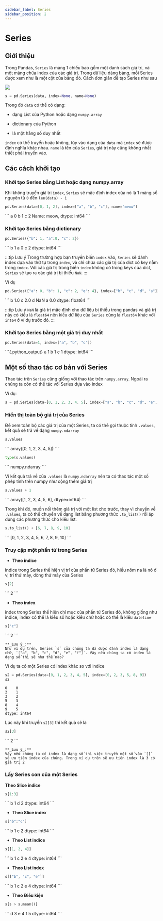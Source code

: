 ```yaml
---
sidebar_label: Series
sidebar_position: 2
---
```


# Series

## Giới thiệu 
Trong Pandas, `Series` là mảng 1 chiều bao gồm một danh sách giá trị, và một mảng chứa index 
của các giá trị. Trong dữ liệu dảng bảng, mỗi Series được xem như là một cột của bảng đó. 
Cách đơn giản để tạo Series như sau

![](series.png)
```python
s = pd.Series(data, index=None, name=None)
```

Trong đó `data` có thể  có dạng:

- dạng List của Python hoặc dạng `numpy.array`

- dictionary của Python

- là một hằng số duy nhất

`index` có thể truyền hoặc không, tùy vào dạng của `data` mà `index` sẽ được định nghĩa khác nhau. 
`name` là tên của `Series`, giá trị này cũng không nhất thiết phải truyền vào.

## Các cách khởi tạo

### Khởi tạo Series bằng List hoặc dạng numpy.array 

Khi không truyền giá trị `index`, `Series` sẽ mặc định index của nó là 1 mảng số nguyên từ `0` đến `len(data) - 1` 

```python
pd.Series(data=[0, 1, 2], index=["a", "b", "c"], name="meow")
```
<pythonoutput>
```
a    0
b    1
c    2
Name: meow, dtype: int64
```
</pythonoutput>


### Khởi tạo Series bằng dictionary 

```python
pd.Series({"b": 1, "a":0, "c": 2})
```
<pythonoutput>
```
b    1
a    0
c    2
dtype: int64
```
</pythonoutput>

:::tip Lưu ý
Trong trường hợp bạn truyền biến `index` vào, `Series` sẽ đánh index dựa vào thứ tự trong `index`, và chỉ chứa các giá trị của dict có key nằm trong `index`. 
Với các giá trị trong biến `index` không có trong keys của dict, `Series` sẽ tạo ra các giá trị bị thiếu `NaN`.
:::

Ví dụ

```python
pd.Series({"a": 0, "b": 1, "c": 2, "e": 4}, index=["b", "c", "d", "a"])
```

<pythonoutput>
```
b    1.0
c    2.0
d    NaN
a    0.0
dtype: float64
```
</pythonoutput>


:::tip Lưu ý
`NaN` là giá trị mặc định cho dữ liệu bị thiếu trong pandas và giá trị này có kiểu 
là `float64` nên kiểu dữ liệu của `Series` cũng là `float64` khác với `int64` ở ví dụ trước đó. 
:::

### Khởi tạo Series bằng một giá trị duy nhất 

```python
pd.Series(data=1, index=["a", "b", "c"])
```

<pythonoutput>
```{.python_output} 
a    1
b    1
c    1
dtype: int64
```
</pythonoutput>



## Một số thao tác cơ bản với Series

Thao tác trên `Series` cũng giống với thao tác trên `numpy.array`. Ngoài ra chúng ta còn có thể 
tác với Series dựa vào index

Ví dụ:

```python
s = pd.Series(data=[0, 1, 2, 3, 4, 5], index=["a", "b", "c", "d", "e", "f"])
```
### Hiển thị toàn bộ giá trị của Series 

Để xem toàn bộ các giá trị của một Series, ta có thể gọi thuộc tính `.values`, kết quả sẽ trả về dạng `numpy.ndarray`


```python
s.values
```

<pythonoutput>
```
array([0, 1, 2, 3, 4, 5])
```
</pythonoutput>

```python
type(s.values)
```

<pythonoutput>
```
numpy.ndarray
```
</pythonoutput>

Vì kết quả trả về của `.values` là `numpy.ndarray` nên ta có thao tác một số phép tính trên numpy như cộng thêm giá trị

```python
s.values + 1 
```

<pythonoutput>
```
array([1, 2, 3, 4, 5, 6], dtype=int64)
```
</pythonoutput>

Trong khi đó, muốn nối thêm giá trị với một list cho trước, thay vì chuyển về `.values`, ta có thể chuyển về dạng list bằng phương thức `.to_list()` rồi áp dụng các phương thức cho kiểu list. 

```python
s.to_list() + [6, 7, 8, 9, 10]
```

<pythonoutput>
```
[0, 1, 2, 3, 4, 5, 6, 7, 8, 9, 10]
```
</pythonoutput>


### Truy cập một phần tử trong Series 


- **Theo indice**

indice trong Series thể hiện vị trí của phần tử Series đó, hiểu nôm na là nó ở vị trí thứ mấy, dòng thứ mấy của Series

```python
s[2]
```

<pythonoutput>
``` 
2
``` 
</pythonoutput>

- **Theo index**

index trong Series thể hiện chỉ mục của phần tử Series đó, không giống như indice, index có thể là kiểu số hoặc kiểu chữ hoặc có thể là kiểu `datetime`

```python
s["c"]
```

<pythonoutput>
```
2 
```
</pythonoutput>


```{block2, type='rmdnote'}
**_Lưu ý_:** 
Như ví dụ trên, Series `s` của chúng ta đã được đánh index là dạng chữ, `["a", "b", "c", "d", "e", "f"]`. Vậy nếu chúng ta có index là dạng số thì sẽ như thế nào?
```

Ví dụ ta có một Series có index khác so với indice

```python
s2 = pd.Series(data=[0, 1, 2, 3, 4, 5], index=[0, 2, 3, 5, 8, 9])
s2
```

<pythonoutput>

```
0    0
2    1
3    2
5    3
8    4
9    5
dtype: int64
```
</pythonoutput>

Lúc này khi truyền `s2[3]` thì kết quả sẽ là

```python
s2[3]
```

<pythonoutput>
```
2
```
</pythonoutput>

```{block2, type='rmdnote'}
**_Lưu ý_:** 
Vậy nếu chúng ta có index là dạng số thì việc truyền một số vào `[]` sẽ ưu tiên index của chúng. Trong ví dụ trên sẽ ưu tiên index là 3 có giá trị 2
```




### Lấy Series con của một Series 

**Theo Slice indice**

```python
s[1:3]
```

<pythonoutput>
```
b    1
d    2
dtype: int64
```
</pythonoutput>

- **Theo Slice index**

```python
s["b":"c"]
```

<pythonoutput>
``` 
b    1
c    2
dtype: int64
``` 
</pythonoutput>

- **Theo List indice**

```python
s[[1, 2, 4]]
```

<pythonoutput>
```
b    1
c    2
e    4
dtype: int64
```
</pythonoutput>

- **Theo List index**

```python
s[["b", "c", "e"]]
```

<pythonoutput>
```
b    1
c    2
e    4
dtype: int64
```
</pythonoutput>

- **Theo Điều kiện**

```python
s[s > s.mean()]
```

<pythonoutput>
```
d    3
e    4
f    5
dtype: int64
```
</pythonoutput>
